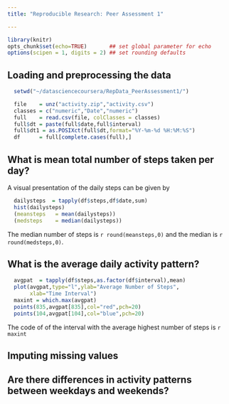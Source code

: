 ```yaml
---
title: "Reproducible Research: Peer Assessment 1"

---
```

```r
library(knitr)
opts_chunk$set(echo=TRUE)       ## set global parameter for echo
options(scipen = 1, digits = 2) ## set rounding defaults
```

## Loading and preprocessing the data
```r
  setwd("~/datasciencecoursera/RepData_PeerAssessment1/")

  file    = unz("activity.zip","activity.csv")
  classes = c("numeric","Date","numeric")
  full    = read.csv(file, colClasses = classes)
  full$dt = paste(full$date,full$interval)
  full$dt1 = as.POSIXct(full$dt,format="%Y-%m-%d %H:%M:%S")
  df      = full[complete.cases(full),]
```

## What is mean total number of steps taken per day?

A visual presentation of the daily steps can be given by
```r
  dailysteps  = tapply(df$steps,df$date,sum)
  hist(dailysteps)
  (meansteps   = mean(dailysteps))
  (medsteps    = median(dailysteps))
```

The median number of steps is `r round(meansteps,0)` and the median is `r round(medsteps,0)`.

## What is the average daily activity pattern?

```r
  avgpat  = tapply(df$steps,as.factor(df$interval),mean)
  plot(avgpat,type="l",ylab="Average Number of Steps",
       xlab="Time Interval")
  maxint = which.max(avgpat)
  points(835,avgpat[835],col="red",pch=20)
  points(104,avgpat[104],col="blue",pch=20)
```

The code of of the interval with the average highest number of steps is `r maxint` 

## Imputing missing values



## Are there differences in activity patterns between weekdays and weekends?
